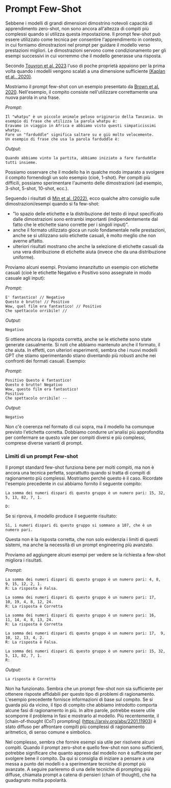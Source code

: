 # Prompt Few-Shot

Sebbene i modelli di grandi dimensioni dimostrino notevoli capacità di apprendimento zero-shot, non sono ancora all'altezza di compiti più complessi quando si utilizza questa impostazione. Il prompt few-shot può essere utilizzato come tecnica per consentire l'apprendimento in contesto, in cui forniamo dimostrazioni nel prompt per guidare il modello verso prestazioni migliori. Le dimostrazioni servono come condizionamento per gli esempi successivi in cui vorremmo che il modello generasse una risposta.

Secondo [Touvron et al. 2023](https://arxiv.org/pdf/2302.13971.pdf) l'uso di poche proprietà appaiono per la prima volta quando i modelli vengono scalati a una dimensione sufficiente [(Kaplan et al., 2020)](https://arxiv.org/abs/2001.08361).

Mostriamo il prompt few-shot con un esempio presentato da [Brown et al. 2020](https://arxiv.org/abs/2005.14165). Nell'esempio, il compito consiste nell'utilizzare correttamente una nuova parola in una frase.

*Prompt:*
```
Il "whatpu" è un piccolo animale peloso originario della Tanzania. Un esempio di frase che utilizza la parola whatpu è:
Eravamo in viaggio in Africa e abbiamo visto questi simpaticissimi whatpu.
Fare un "farduddle" significa saltare su e giù molto velocemente. 
Un esempio di frase che usa la parola farduddle è:
```

*Output:*
```
Quando abbiamo vinto la partita, abbiamo iniziato a fare farduddle tutti insieme.
```

Possiamo osservare che il modello ha in qualche modo imparato a svolgere il compito fornendogli un solo esempio (cioè, 1-shot). Per compiti più difficili, possiamo sperimentare l'aumento delle dimostrazioni (ad esempio, 3-shot, 5-shot, 10-shot, ecc.).

Seguendo i risultati di [Min et al. (2022)](https://arxiv.org/abs/2202.12837), ecco qualche altro consiglio sulle dimostrazioni/esempi quando si fa few-shot:

- "lo spazio delle etichette e la distribuzione del testo di input specificato dalle dimostrazioni sono entrambi importanti (indipendentemente dal fatto che le etichette siano corrette per i singoli input)".
- anche il formato utilizzato gioca un ruolo fondamentale nelle prestazioni, anche se si utilizzano solo etichette casuali, è molto meglio che non averne affatto.  
- ulteriori risultati mostrano che anche la selezione di etichette casuali da una vera distribuzione di etichette aiuta (invece che da una distribuzione uniforme).

Proviamo alcuni esempi. Proviamo innanzitutto un esempio con etichette casuali (cioè le etichette Negativo e Positivo sono assegnate in modo casuale agli input):

*Prompt:*
```
E' fantastico! // Negativo
Questo è brutto! // Positivo
Wow, quel film era fantastico! // Positivo
Che spettacolo orribile! //
```

*Output:*
```
Negativo
```

Si ottiene ancora la risposta corretta, anche se le etichette sono state generate casualmente. Si noti che abbiamo mantenuto anche il formato, il che aiuta. In effetti, con ulteriori esperimenti, sembra che i nuovi modelli GPT che stiamo sperimentando stiano diventando più robusti anche nei confronti dei formati casuali. Esempio:

*Prompt:*
```
Positivo Questo è fantastico! 
Questo è brutto! Negativo
Wow, questo film era fantastico!
Positivo
Che spettacolo orribile! --
```

*Output:*
```
Negativo
```

Non c'è coerenza nel formato di cui sopra, ma il modello ha comunque previsto l'etichetta corretta. Dobbiamo condurre un'analisi più approfondita per confermare se questo vale per compiti diversi e più complessi, comprese diverse varianti di prompt.

### Limiti di un prompt Few-shot

Il prompt standard few-shot funziona bene per molti compiti, ma non è ancora una tecnica perfetta, soprattutto quando si tratta di compiti di ragionamento più complessi. Mostriamo perché questo è il caso. Ricordate l'esempio precedente in cui abbiamo fornito il seguente compito:

```
La somma dei numeri dispari di questo gruppo è un numero pari: 15, 32, 5, 13, 82, 7, 1. 

D: 
```

Se si riprova, il modello produce il seguente risultato:

```
Sì, i numeri dispari di questo gruppo si sommano a 107, che è un numero pari.
```

Questa non è la risposta corretta, che non solo evidenzia i limiti di questi sistemi, ma anche la necessità di un prompt engineering più avanzato.

Proviamo ad aggiungere alcuni esempi per vedere se la richiesta a few-shot migliora i risultati.

*Prompt:*
```
La somma dei numeri dispari di questo gruppo è un numero pari: 4, 8, 9, 15, 12, 2, 1.
R: La risposta è Falsa.

La somma dei numeri dispari di questo gruppo è un numero pari: 17,  10, 19, 4, 8, 12, 24.
R: La risposta è Corretta

La somma dei numeri dispari di questo gruppo è un numero pari: 16,  11, 14, 4, 8, 13, 24.
R: La risposta è Corretta

La somma dei numeri dispari di questo gruppo è un numero pari: 17,  9, 10, 12, 13, 4, 2.
R: La risposta è Falsa.

La somma dei numeri dispari di questo gruppo è un numero pari: 15, 32, 5, 13, 82, 7, 1. 
R: 
```

*Output:*
```
La risposta è Corretta
```

Non ha funzionato. Sembra che un prompt few-shot non sia sufficiente per ottenere risposte affidabili per questo tipo di problemi di ragionamento. L'esempio precedente fornisce informazioni di base sul compito. Se si guarda più da vicino, il tipo di compito che abbiamo introdotto comporta alcune fasi di ragionamento in più. In altre parole, potrebbe essere utile scomporre il problema in fasi e mostrarlo al modello. Più recentemente, il [chain-of-thought (CoT) prompting] (https://arxiv.org/abs/2201.11903) è stato diffuso per affrontare compiti più complessi di ragionamento aritmetico, di senso comune e simbolico.

Nel complesso, sembra che fornire esempi sia utile per risolvere alcuni compiti. Quando il prompt zero-shot e quello few-shot non sono sufficienti, potrebbe significare che quanto appreso dal modello non è sufficiente per svolgere bene il compito. Da qui si consiglia di iniziare a pensare a una messa a punto dei modelli o a sperimentare tecniche di prompt più avanzate. A seguire parleremo di una delle tecniche di prompting più diffuse, chiamata prompt a catena di pensieri (chain of thought), che ha guadagnato molta popolarità.
